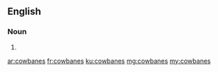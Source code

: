 ==English==

===Noun===
{{head|en|noun plural form}}

# {{plural of|cowbane|lang=en}}

[[ar:cowbanes]]
[[fr:cowbanes]]
[[ku:cowbanes]]
[[mg:cowbanes]]
[[my:cowbanes]]